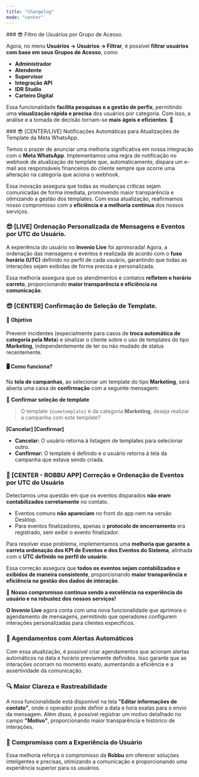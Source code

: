 ```yaml
---
title: "Changelog"
mode: "center"
---
```

<Update label="Abril 2025" description="Melhorias no Invenio Live e Center">
### 😎 Filtro de Usuários por Grupo de Acesso.  

Agora, no menu **Usuários → Usuários → Filtrar**, é possível **filtrar usuários com base em seus Grupos de Acesso**, como 
- **Administrador**  
- **Atendente**  
- **Supervisor**  
- **Integração API**  
- **IDR Studio**  
- **Carteiro Digital**  

Essa funcionalidade **facilita pesquisas e a gestão de perfis**, permitindo uma **visualização rápida e precisa** 
dos usuários por categoria. Com isso, a análise e a tomada de decisão tornam-se **mais ágeis e eficientes**. 🚀  
</Update>

<Update label="Março 2025" description="Melhorias no Invenio Live e Center">
### 😎 [CENTER/LIVE] Notificações Automáticas para Atualizações de Template da Meta WhatsApp.

Temos o prazer de anunciar uma melhoria significativa em nossa integração com o **Meta WhatsApp**. Implementamos uma regra de notificação no webhook de atualização de template que, automaticamente, dispara um e-mail aos responsáveis financeiros do cliente sempre que ocorre uma alteração na categoria que aciona o webhook.  

Essa inovação assegura que todas as mudanças críticas sejam comunicadas de forma imediata, promovendo maior transparência e otimizando a gestão dos templates. Com essa atualização, reafirmamos nosso compromisso com a **eficiência e a melhoria contínua** dos nossos serviços.  

### 😎 [LIVE] Ordenação Personalizada de Mensagens e Eventos por UTC do Usuário.  

A experiência do usuário no **Invenio Live** foi aprimorada! Agora, a ordenação das mensagens e eventos é realizada de acordo com o **fuso horário (UTC)** definido no perfil de cada usuário, garantindo que todas as interações sejam exibidas de forma precisa e personalizada.  

Essa melhoria assegura que os atendimentos e contatos **refletem o horário correto**, proporcionando **maior transparência e eficiência na comunicação**.  

### 😎 [CENTER] Confirmação de Seleção de Template. 

#### 🎯 Objetivo  
Prevenir incidentes (especialmente para casos de **troca automática de categoria pela Meta**) e sinalizar o cliente sobre o uso de templates do tipo **Marketing**, independentemente de ter ou não mudado de status recentemente.  

#### 🖥️ Como funciona?  
Na **tela de campanhas**, ao selecionar um template do tipo **Marketing**, será aberta uma caixa de **confirmação** com a seguinte mensagem:  

📌 **Confirmar seleção de template**  

> O template `{nometemplate}` é da categoria **Marketing**, deseja realizar a campanha com este template?  

**[Cancelar] [Confirmar]**  

- **Cancelar:** O usuário retorna à listagem de templates para selecionar outro.  
- **Confirmar:** O template é definido e o usuário retorna à tela da campanha que estava sendo criada.  

### 🤖 [CENTER - ROBBU APP] Correção e Ordenação de Eventos por UTC do Usuário  

Detectamos uma questão em que os eventos disparados **não eram contabilizados corretamente** no contato.  
- Eventos comuns **não apareciam** no front do app nem na versão Desktop.  
- Para eventos finalizadores, apenas o **protocolo de encerramento** era registrado, sem exibir o evento finalizador.  

Para resolver esse problema, implementamos uma **melhoria que garante a correta ordenação dos KPI de Eventos e dos Eventos do Sistema**, alinhada com o **UTC definido no perfil do usuário**.  

Essa correção assegura que **todos os eventos sejam contabilizados e exibidos de maneira consistente**, proporcionando **maior transparência e eficiência na gestão dos dados de interação**.  

🚀 **Nosso compromisso continua sendo a excelência na experiência do usuário e na robustez dos nossos serviços!**  

</Update>

<Update label="Fevereiro 2025" description="Agendamento de Mensagens">

**O Invenio Live** agora conta com uma nova funcionalidade que aprimora o agendamento de mensagens, permitindo que operadores configurem interações personalizadas para clientes específicos.

### 📅 Agendamentos com Alertas Automáticos  
Com essa atualização, é possível criar agendamentos que acionam alertas automáticos na data e horário previamente definidos. Isso garante que as interações ocorram no momento exato, aumentando a eficiência e a assertividade da comunicação.

### 🔍 Maior Clareza e Rastreabilidade  
A nova funcionalidade está disponível na tela **"Editar informações de contato"**, onde o operador pode definir a data e hora exatas para o envio da mensagem. Além disso, é possível registrar um motivo detalhado no campo **"Motivo"**, proporcionando maior transparência e histórico de interações.

### 🚀 Compromisso com a Experiência do Usuário  
Essa melhoria reforça o compromisso da **Robbu** em oferecer soluções inteligentes e precisas, otimizando a comunicação e proporcionando uma experiência superior para os usuários.

</Update>

